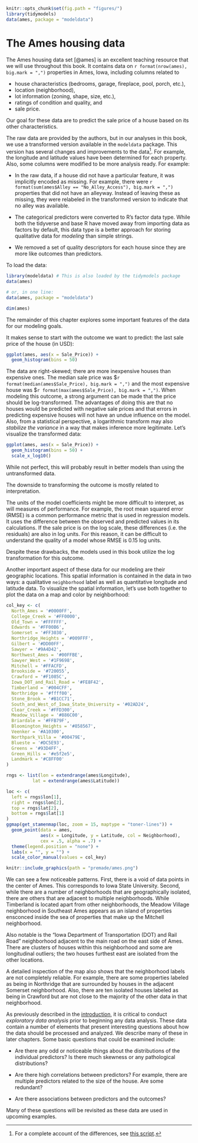 ```r
knitr::opts_chunk$set(fig.path = "figures/")
library(tidymodels)
data(ames, package = "modeldata")
```

# The Ames housing data {#ames}

The Ames housing data set [@ames] is an excellent teaching resource that we will use throughout this book. It contains data on `r format(nrow(ames), big.mark = ",")` properties in Ames, Iowa, including columns related to 

 * house characteristics (bedrooms, garage, fireplace, pool, porch, etc.),
 * location (neighborhood),
 * lot information (zoning, shape, size, etc.),
 * ratings of condition and quality, and
 * sale price.

:::rmdnote
Our goal for these data are to predict the sale price of a house based on its other characteristics. 
:::

The raw data are provided by the authors, but in our analyses in this book, we use a transformed version available in the `modeldata` package. This version has several changes and improvements to the data^[For a complete account of the differences, see [this script](https://github.com/topepo/AmesHousing/blob/master/R/make_ames.R).]. For example, the longitude and latitude values have been determined for each property. Also, some columns were modified to be more analysis ready. For example: 

 * In the raw data, if a house did not have a particular feature, it was implicitly encoded as missing. For example, there were `r format(sum(ames$Alley == "No_Alley_Access"), big.mark = ",")` properties that did not have an alleyway. Instead of leaving these as missing, they were relabeled in the transformed version to indicate that no alley was available.

 * The categorical predictors were converted to R's factor data type. While both the tidyverse and base R have moved away from importing data as factors by default, this data type is a better approach for storing qualitative data for _modeling_ than simple strings.  
 
 * We removed a set of quality descriptors for each house since they are more like outcomes than predictors.

To load the data: 

```r
library(modeldata) # This is also loaded by the tidymodels package
data(ames)

# or, in one line:
data(ames, package = "modeldata")

dim(ames)
```

The remainder of this chapter explores some important features of the data for our modeling goals. 

It makes sense to start with the outcome we want to predict: the last sale price of the house (in USD): 

```r
ggplot(ames, aes(x = Sale_Price)) + 
  geom_histogram(bins = 50)
```

The data are right-skewed; there are more inexpensive houses than expensive ones. The median sale price was \$`r format(median(ames$Sale_Price), big.mark = ",")` and the most expensive house was \$`r format(max(ames$Sale_Price), big.mark = ",")`. When modeling this outcome, a strong argument can be made that the price should be log-transformed. The advantages of doing this are that no houses would be predicted with negative sale prices and that errors in predicting expensive houses will not have an undue influence on the model. Also, from a statistical perspective, a logarithmic transform may also _stabilize the variance_ in a way that makes inference more legitimate. Let's visualize the transformed data:

```r
ggplot(ames, aes(x = Sale_Price)) + 
  geom_histogram(bins = 50) +
  scale_x_log10()
```

While not perfect, this will probably result in better models than using the untransformed data. 

:::rmdwarning
The downside to transforming the outcome is mostly related to interpretation.  
:::

The units of the model coefficients might be more difficult to interpret, as will measures of performance. For example, the root mean squared error (RMSE) is a common performance metric that is used in regression models. It uses the difference between the observed and predicted values in its calculations. If the sale price is on the log scale, these differences (i.e. the residuals) are also in log units. For this reason, it can be difficult to understand the quality of a model whose RMSE is 0.15 log units. 

Despite these drawbacks, the models used in this book utilize the log transformation for this outcome. 

Another important aspect of these data for our modeling are their geographic locations. This spatial information is contained in the data in two ways: a qualitative `neighborhood` label as well as quantitative longitude and latitude data. To visualize the spatial information, let's use both together to plot the data on a map and color by neighborhood: 

```r
col_key <- c(
  North_Ames = '#0000FF',
  College_Creek = '#FF0000',
  Old_Town = '#FFFFFF',
  Edwards = '#FF00B6',
  Somerset = '#FF3030',
  Northridge_Heights = '#009FFF',
  Gilbert = '#DD00FF',
  Sawyer = '#9A4D42',
  Northwest_Ames = '#00FFBE',
  Sawyer_West = '#1F9698',
  Mitchell = '#FFACFD',
  Brookside = '#720055',
  Crawford = '#F1085C',
  Iowa_DOT_and_Rail_Road = '#FE8F42',
  Timberland = '#004CFF',
  Northridge = '#ffff00',
  Stone_Brook = '#B1CC71',
  South_and_West_of_Iowa_State_University = '#02AD24',
  Clear_Creek = '#FFD300',
  Meadow_Village = '#886C00',
  Briardale = '#FFB79F',
  Bloomington_Heights = '#858567',
  Veenker = '#A10300',
  Northpark_Villa = '#00479E',
  Blueste = '#DC5E93',
  Greens = '#93D4FF',
  Green_Hills = '#e5f2e5', 
  Landmark = '#C8FF00'
) 

rngs <- list(lon = extendrange(ames$Longitude),
          lat = extendrange(ames$Latitude))

loc <- c(
  left = rngs$lon[1],
  right = rngs$lon[2],
  top = rngs$lat[2],
  bottom = rngs$lat[1]
)
ggmap(get_stamenmap(loc, zoom = 15, maptype = "toner-lines")) + 
  geom_point(data = ames,
             aes(x = Longitude, y = Latitude, col = Neighborhood),
             cex = .5, alpha = .7) +
  theme(legend.position = "none") + 
  labs(x = "", y = "") + 
  scale_color_manual(values = col_key)
```
```r
knitr::include_graphics(path = "premade/ames.png")
```

We can see a few noticeable patterns. First, there is a void of data points in the center of Ames. This corresponds to Iowa State University. Second, while there are a number of neighborhoods that are geographically isolated, there are others that are adjacent to multiple neighborhoods. While Timberland is located apart from other neighborhoods, the Meadow Village neighborhood in Southeast Ames appears as an island of properties ensconced inside the sea of properties that make up the Mitchell neighborhood. 
 
Also notable is the "Iowa Department of Transportation (DOT) and Rail Road" neighborhood adjacent to the main road on the east side of Ames. There are clusters of houses within this neighborhood and some are longitudinal outliers; the two houses furthest east are isolated from the other locations. 

A detailed inspection of the map also shows that the neighborhood labels are not completely reliable. For example, there are some properties labeled as being in Northridge that are surrounded by houses in the adjacent Somerset neighborhood. Also, there are ten isolated houses labeled as being in Crawford but are not close to the majority of the other data in that neighborhood.

As previously described in the [introduction](/introduction), it is critical to conduct _exploratory data analysis_ prior to beginning any data analysis. These data contain a number of elements that present interesting questions about how the data should be processed and analyzed. We describe many of these in later chapters. Some basic questions that could be examined include: 

 * Are there any odd or noticeable things about the distributions of the individual predictors? Is there much skewness or any pathological distributions? 

 * Are there high correlations between predictors? For example, there are multiple predictors related to the size of the house. Are some redundant?

 * Are there associations between predictors and the outcomes? 

Many of these questions will be revisited as these data are used in upcoming examples. 

 